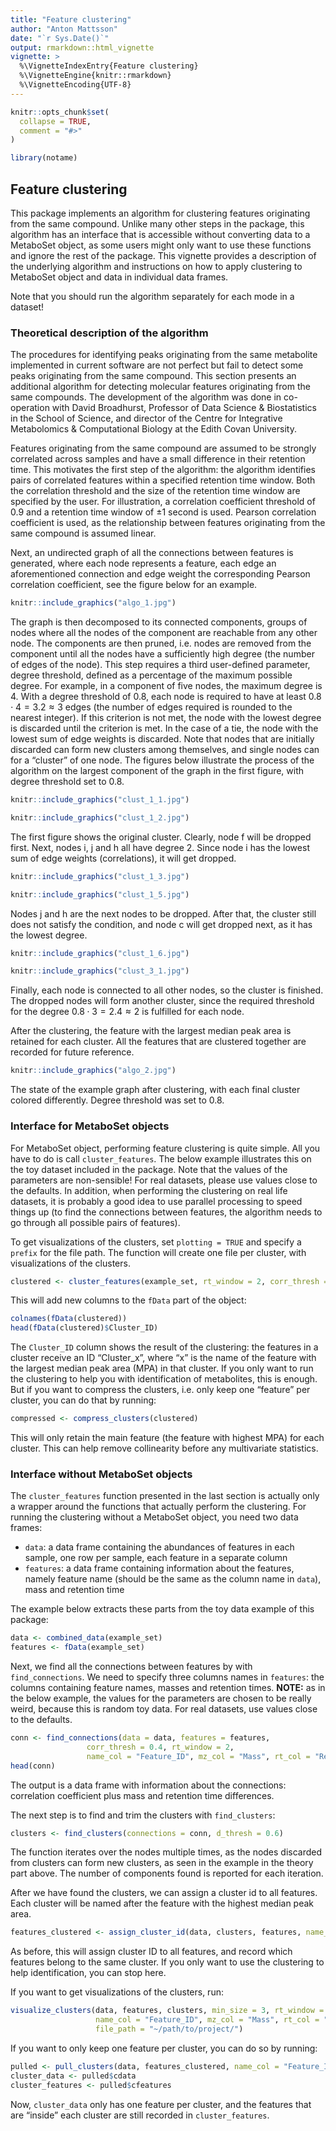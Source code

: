 ---
title: "Feature clustering"
author: "Anton Mattsson"
date: "`r Sys.Date()`"
output: rmarkdown::html_vignette
vignette: >
  %\VignetteIndexEntry{Feature clustering}
  %\VignetteEngine{knitr::rmarkdown}
  %\VignetteEncoding{UTF-8}
---

```{r setup, include = FALSE}
knitr::opts_chunk$set(
  collapse = TRUE,
  comment = "#>"
)
```


```{r, echo=FALSE, include=FALSE}
library(notame)
```


## Feature clustering

This package implements an algorithm for clustering features originating from the same compound. Unlike many other steps in the package, this algorithm has an interface that is accessible without converting data to a MetaboSet object, as some users might only want to use these functions and ignore the rest of the package. This vignette provides a description of the underlying algorithm and instructions on how to apply clustering to MetaboSet object and data in individual data frames.

Note that you should run the algorithm separately for each mode in a dataset!


### Theoretical description of the algorithm

The procedures for identifying peaks originating from the same metabolite implemented in current software are not perfect but fail to detect some peaks originating from the same compound. This section presents an additional algorithm for detecting molecular features originating from the same compounds. The development of the algorithm was done in co-operation with David Broadhurst, Professor of Data Science & Biostatistics in the School of Science, and director of the Centre for Integrative Metabolomics & Computational Biology at the Edith Covan University.

Features originating from the same compound are assumed to be strongly correlated across samples and have a small difference in their retention time. This motivates the first step of the algorithm: the algorithm identifies pairs of correlated features within a specified retention time window. Both the correlation threshold and the size of the retention time window are specified by the user. For illustration, a correlation coefficient threshold of 0.9 and a retention time window of $\pm 1$ second is used. Pearson correlation coefficient is used, as the relationship between features originating from the same compound is assumed linear.

Next, an undirected graph of all the connections between features is generated, where each node represents a feature, each edge an aforementioned connection and edge weight the corresponding Pearson correlation coefficient, see the figure below for an example.

```{r, out.width = "400px", echo=FALSE, fig.align='center'}
knitr::include_graphics("algo_1.jpg")
```

\noindent The graph is then decomposed to its connected components, groups of nodes where all the nodes of the component are reachable from any other node. The components are then pruned, i.e. nodes are removed from the component until all the nodes have a sufficiently high degree (the number of edges of the node). This step requires a third user-defined parameter, degree threshold, defined as a percentage of the maximum possible degree. For example, in a component of five nodes, the maximum degree is 4. With a degree threshold of 0.8, each node is required to have at least $0.8 \cdot 4 = 3.2 \approx 3$ edges (the number of edges required is rounded to the nearest integer). If this criterion is not met, the node with the lowest degree is discarded until the criterion is met. In the case of a tie, the node with the lowest sum of edge weights is discarded. Note that nodes that are initially discarded can form new clusters among themselves, and single nodes can for a "cluster" of one node. The figures below illustrate the process of the algorithm on the largest component of the graph in the first figure, with degree threshold set to 0.8.

```{r, fig.show = "hold", out.width = "40%", fig.align = "default", echo = FALSE}

knitr::include_graphics("clust_1_1.jpg")

knitr::include_graphics("clust_1_2.jpg")

```

The first figure shows the original cluster. Clearly, node f will be dropped first. Next, nodes i, j and h all have degree 2. Since node i has the lowest sum of edge weights (correlations), it will get dropped.

```{r, fig.show = "hold", out.width = "40%", fig.align = "default", echo=FALSE}

knitr::include_graphics("clust_1_3.jpg")

knitr::include_graphics("clust_1_5.jpg")

```

Nodes j and h are the next nodes to be dropped. After that, the cluster still does not satisfy the condition, and node c will get dropped next, as it has the lowest degree.

```{r, fig.show = "hold", out.width = "40%", fig.align = "default", echo=FALSE}

knitr::include_graphics("clust_1_6.jpg")

knitr::include_graphics("clust_3_1.jpg")

```

Finally, each node is connected to all other nodes, so the cluster is finished. The dropped nodes will form another cluster, since the required threshold for the degree $0.8 \cdot 3 = 2.4 \approx 2$ is fulfilled for each node.

After the clustering, the feature with the largest median peak area is retained for each cluster. All the features that are clustered together are recorded for future reference. 


```{r, out.width = "400px", echo=FALSE, fig.align='center'}
knitr::include_graphics("algo_2.jpg")
```

The state of the example graph after clustering, with each final cluster colored differently. Degree threshold was set to 0.8.


### Interface for MetaboSet objects

For MetaboSet object, performing feature clustering is quite simple. All you have to do is call ```cluster_features```. The below example illustrates this on the toy dataset included in the package. Note that the values of the parameters are non-sensible! For real datasets, please use values close to the defaults. In addition, when performing the clustering on real life datasets, it is probably a good idea to use parallel processing to speed things up (to find the connections between features, the algorithm needs to go through all possible pairs of features).

To get visualizations of the clusters, set ```plotting = TRUE``` and specify a ```prefix``` for the file path. The function will create one file per cluster, with visualizations of the clusters.


```{r}
clustered <- cluster_features(example_set, rt_window = 2, corr_thresh = 0.4, d_thresh = 0.6)
```

This will add new columns to the ```fData``` part of the object:

```{r}
colnames(fData(clustered))
head(fData(clustered)$Cluster_ID)
```

The ```Cluster_ID``` column shows the result of the clustering: the features in a cluster receive an ID "Cluster_x", where "x" is the name of the feature with the largest median peak area (MPA) in that cluster. If you only want to run the clustering to help you with identification of metabolites, this is enough. But if you want to compress the clusters, i.e. only keep one "feature" per cluster, you can do that by running:

```{r}
compressed <- compress_clusters(clustered)
```

This will only retain the main feature (the feature with highest MPA) for each cluster. This can help remove collinearity before any multivariate statistics.

### Interface without MetaboSet objects

The ```cluster_features``` function presented in the last section is actually only a wrapper around the functions that actually perform the clustering. For running the clustering without a MetaboSet object, you need two data frames:  

- ```data```: a data frame containing the abundances of features in each sample, one row per sample, each feature in a separate column  
- ```features```: a data frame containing information about the features, namely feature name (should be the same as the column name in ```data```), mass and retention time

The example below extracts these parts from the toy data example of this package:

```{r}
data <- combined_data(example_set)
features <- fData(example_set)
```

Next, we find all the connections between features by with ```find_connections```. We need to specify three columns names in ```features```: the columns containing feature names, masses and retention times. **NOTE:** as in the below example, the values for the parameters are chosen to be really weird, because this is random toy data. For real datasets, use values close to the defaults.

```{r}
conn <- find_connections(data = data, features = features,
                 corr_thresh = 0.4, rt_window = 2,
                 name_col = "Feature_ID", mz_col = "Mass", rt_col = "RetentionTime")
head(conn)
```

The output is a data frame with information about the connections: correlation coefficient plus mass and retention time differences.

The next step is to find and trim the clusters with ```find_clusters```:

```{r}
clusters <- find_clusters(connections = conn, d_thresh = 0.6)
```

The function iterates over the nodes multiple times, as the nodes discarded from clusters can form new clusters, as seen in the example in the theory part above. The number of components found is reported for each iteration.

After we have found the clusters, we can assign a cluster id to all features. Each cluster will be named after the feature with the highest median peak area.
```{r}
features_clustered <- assign_cluster_id(data, clusters, features, name_col = "Feature_ID")
```

As before, this will assign cluster ID to all features, and record which features belong to the same cluster. If you only want to use the clustering to help identification, you can stop here.

If you want to get visualizations of the clusters, run:

```{r, eval=FALSE}
visualize_clusters(data, features, clusters, min_size = 3, rt_window = 2,
                   name_col = "Feature_ID", mz_col = "Mass", rt_col = "RetentionTime",
                   file_path = "~/path/to/project/")
```


If you want to only keep one feature per cluster, you can do so by running:

```{r}
pulled <- pull_clusters(data, features_clustered, name_col = "Feature_ID")
cluster_data <- pulled$cdata
cluster_features <- pulled$cfeatures
```

Now, ```cluster_data``` only has one feature per cluster, and the features that are "inside" each cluster are still recorded in ```cluster_features```.
